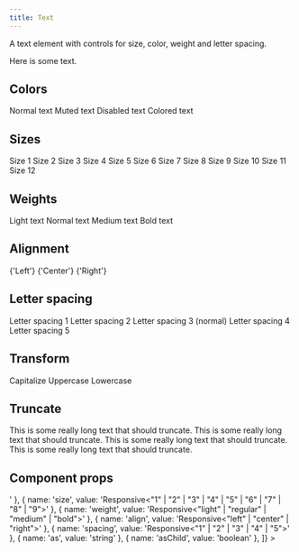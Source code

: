```yaml
---
title: Text
---
```


A text element with controls for size, color, weight and letter spacing.

<Example>
  <Text>Here is some text.</Text>
</Example>

## Colors

<Example>
  <Text>Normal text</Text>
  <Text color="muted">Muted text</Text>
  <Text color="disabled">Disabled text</Text>
  <Text color="red">Colored text</Text>
</Example>

## Sizes

<Example>
  <Text size="1">Size 1</Text>
  <Text size="2">Size 2</Text>
  <Text size="3">Size 3</Text>
  <Text size="4">Size 4</Text>
  <Text size="5">Size 5</Text>
  <Text size="6">Size 6</Text>
  <Text size="7">Size 7</Text>
  <Text size="8">Size 8</Text>
  <Text size="9">Size 9</Text>
  <Text size="10">Size 10</Text>
  <Text size="11">Size 11</Text>
  <Text size="12">Size 12</Text>
</Example>

## Weights

<Example>
  <Text weight="light">Light text</Text>
  <Text weight="normal">Normal text</Text>
  <Text weight="medium">Medium text</Text>
  <Text weight="bold">Bold text</Text>
</Example>

## Alignment

<Example>
  <Box width="100%">
    <Text align="left" as="div">
      {'Left'}
    </Text>
    <Text align="center" as="div">
      {'Center'}
    </Text>
    <Text align="right" as="div">
      {'Right'}
    </Text>
  </Box>
</Example>

## Letter spacing

<Example>
  <Text spacing="1">Letter spacing 1</Text>
  <Text spacing="2">Letter spacing 2</Text>
  <Text spacing="3">Letter spacing 3 (normal)</Text>
  <Text spacing="4">Letter spacing 4</Text>
  <Text spacing="5">Letter spacing 5</Text>
</Example>

## Transform

<Example>
  <Text transform="capitalize">Capitalize</Text>
  <Text transform="uppercase">Uppercase</Text>
  <Text transform="lowercase">Lowercase</Text>
</Example>

## Truncate

<Example>
  <Text truncate>This is some really long text that should truncate.</Text>
  <Box width="200px">
    <Text truncate>This is some really long text that should truncate.</Text>
  </Box>
  <Box width="150px">
    <Text truncate>This is some really long text that should truncate.</Text>
  </Box>
  <Box width="100px">
    <Text truncate>This is some really long text that should truncate.</Text>
  </Box>
</Example>

## Component props

<Example>
  <DataTable
    data={[
      { name: 'type', value: 'Responsive<"muted" | "faded">' },
      { name: 'size', value: 'Responsive<"1" | "2" | "3" | "4" | "5" | "6" | "7" | "8" | "9">' },
      { name: 'weight', value: 'Responsive<"light" | "regular" | "medium" | "bold">' },
      { name: 'align', value: 'Responsive<"left" | "center" | "right">' },
      { name: 'spacing', value: 'Responsive<"1" | "2" | "3" | "4" | "5">' },
      { name: 'as', value: 'string' },
      { name: 'asChild', value: 'boolean' },
    ]}
  >
    <DataColumn id="name" label="Name" />
    <DataColumn id="value" label="Type" />
  </DataTable>
</Example>
